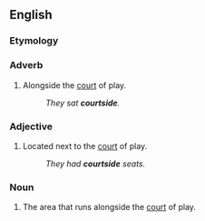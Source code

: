 ==English==

===Etymology===
{{suffix|en|court|side}}

===Adverb===
{{en-adv|-}}

# {{lb|en|sports}} Alongside the [[court]] of play.
#: ''They sat '''courtside'''.''

===Adjective===
{{en-adj|-}}

# {{lb|en|sports}} Located next to the [[court]] of play.
#: ''They had '''courtside''' seats.''

===Noun===
{{en-noun}}
# {{lb|en|sports}} The area that runs alongside the [[court]] of play.